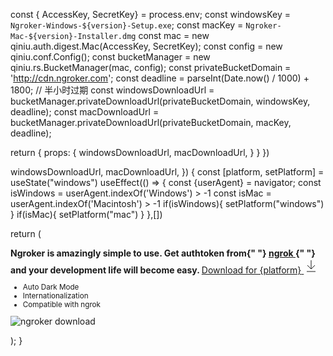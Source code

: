 
  const { AccessKey, SecretKey} = process.env;
  const windowsKey = `Ngroker-Windows-${version}-Setup.exe`;
  const macKey = `Ngroker-Mac-${version}-Installer.dmg`
  const mac = new qiniu.auth.digest.Mac(AccessKey, SecretKey);
  const config = new qiniu.conf.Config();
  const bucketManager = new qiniu.rs.BucketManager(mac, config);
  const privateBucketDomain = 'http://cdn.ngroker.com';
  const deadline = parseInt(Date.now() / 1000) + 1800; // 半小时过期
  const windowsDownloadUrl = bucketManager.privateDownloadUrl(privateBucketDomain, windowsKey, deadline);
  const macDownloadUrl = bucketManager.privateDownloadUrl(privateBucketDomain, macKey, deadline);

return { props: {
windowsDownloadUrl,
macDownloadUrl,
} }
})

  windowsDownloadUrl,
macDownloadUrl,
}) {
  const [platform, setPlatform] = useState("windows")
  useEffect(() => {
    const {userAgent} = navigator;
    const isWindows = userAgent.indexOf('Windows') > -1
    const isMac = userAgent.indexOf('Macintosh') > -1
    if(isWindows){
      setPlatform("windows")
    }
    if(isMac){
      setPlatform("mac")
    }
  },[])

return (

<div className="container-fluid h-full grid place-content-center">
  <div className="p-4 sm:p-6 md:p-8 flex gap-4 sm:gap-6 md:gap-8 flex-col sm:flex-row items-center rounded-2xl border border-[rgba(224,243,255,0.1)]">
    <div className="basis-full sm:basis-1/3 gap-4 flex flex-col justify-center">
      <strong>
        Ngroker is amazingly simple to use. Get authtoken from{" "}
        <a
          target="_blank"
          href="https://dashboard.ngrok.com/get-started/your-authtoken"
        >
          ngrok
        </a>{" "}
        and your development life will become easy.
      </strong>
      <a
        type="button"
        href={platform === "windows" ? windowsDownloadUrl : macDownloadUrl}
        className="no-underline justify-center flex gap-4 rounded-xl px-6 py-3.5 text-base font-medium text-white bg-gradient-to-br from-purple-600 to-blue-500 hover:bg-gradient-to-bl focus:ring-4 focus:outline-none focus:ring-blue-300 dark:focus:ring-blue-800"
      >
        <span>Download for {platform}</span>
        <svg
          xmlns="http://www.w3.org/2000/svg"
          width="24"
          height="24"
          viewBox="0 0 24 24"
          fill="none"
          stroke="currentColor"
          strokeWidth="2"
          strokeLinecap="round"
          strokeLinejoin="round"
        >
          <path d="M12 17V3" />
          <path d="m6 11 6 6 6-6" />
          <path d="M19 21H5" />
        </svg>
      </a>
      <small className="text-center">
        <ul className="list-none">
          <li>Auto Dark Mode</li>
          <li>Internationalization</li>
          <li>Compatible with ngrok</li>
        </ul>
      </small>
    </div>
    <div className="basis-full sm:basis-2/3">
      <Image
        alt="ngroker download"
        src="/screenshots/tunnel-sessions.png"
        width={1283}
        height={820}
      />
    </div>
  </div>
</div>

);
}
